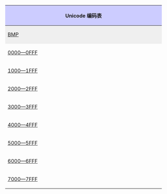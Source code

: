 {| cellspacing="0" cellpadding="3" style="margin:auto; text-align:center; border:1px solid #ced8df;"
!style="background-color:#ccccff;white-space:nowrap;" colspan="8" | Unicode 编码表
|-
!colspan="2" style="background:#efefef;" title="Plane 0: Basic Multilingual Plane"| [[基本多文種平面|BMP]]
!style="background:#ffdead;" title="Plane 1: Supplementary Multilingual Plane" | [[辅助平面|SMP]]
!colspan="2" style="background:#efefef;" title="Plane 2: Supplementary Ideographic Plane" | [[辅助平面|SIP]]
!style="background:#ffdead;" title="Plane 14: Supplementary Special-purpose Plane" | [[辅助平面|SSP]]
|-
|width="16%"|[[b:Unicode/0000-0FFF|0000—0FFF]]||width="16%"|[[b:Unicode/8000-8FFF|8000—8FFF]]||width="16%"|[[b:Unicode/10000-10FFF|10000—10FFF]]||width="16%"|[[b:Unicode/20000-20FFF|20000—20FFF]]||width="16%"|[[b:Unicode/28000-28FFF|28000—28FFF]]||width="16%"|[[b:Unicode/E0000-E0FFF|E0000—E0FFF]]
|-
|[[b:Unicode/1000-1FFF|1000—1FFF]]||[[b:Unicode/9000-9FFF|9000—9FFF]]||&nbsp;||[[b:Unicode/21000-21FFF|21000—21FFF]]||[[b:Unicode/29000-29FFF|29000—29FFF]]
|-
|[[b:Unicode/2000-2FFF|2000—2FFF]]||[[b:Unicode/A000-AFFF|A000—AFFF]]||[[b:Unicode/12000-12FFF|12000—12FFF]]||[[b:Unicode/22000-22FFF|22000—22FFF]]||[[b:Unicode/2A000-2AFFF|2A000—2AFFF]]
|-
|[[b:Unicode/3000-3FFF|3000—3FFF]]||[[b:Unicode/B000-BFFF|B000—BFFF]]||&nbsp;||[[b:Unicode/23000-23FFF|23000—23FFF]]||&nbsp;
|-
|[[b:Unicode/4000-4FFF|4000—4FFF]]||[[b:Unicode/C000-CFFF|C000—CFFF]]||&nbsp;||[[b:Unicode/24000-24FFF|24000—24FFF]]||[[b:Unicode/2F000-2FFFF|2F000—2FFFF]]
|-
|[[b:Unicode/5000-5FFF|5000—5FFF]]||[[b:Unicode/D000-DFFF|D000—DFFF]]||[[b:Unicode/1D000-1DFFF|1D000—1DFFF]]||[[b:Unicode/25000-25FFF|25000—25FFF]]||&nbsp;
|-
|[[b:Unicode/6000-6FFF|6000—6FFF]]||[[b:Unicode/E000-EFFF|E000—EFFF]]||&nbsp;||[[b:Unicode/26000-26FFF|26000—26FFF]]||&nbsp;
|-
|[[b:Unicode/7000-7FFF|7000—7FFF]]||[[b:Unicode/F000-FFFF|F000—FFFF]]||[[b:Unicode/1F000-1FFFF|1F000—1FFFF]]||[[b:Unicode/27000-27FFF|27000—27FFF]]
|}<noinclude>
[[Category:Unicode模板|{{PAGENAME}}]]
</noinclude>